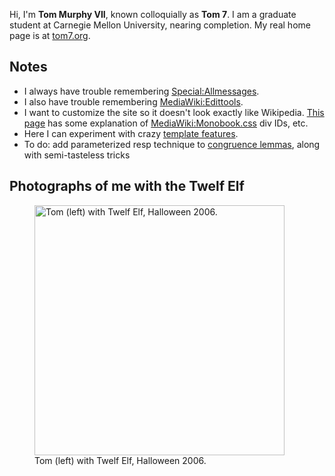Hi, I'm '''Tom Murphy VII''', known colloquially as '''Tom 7'''. I am a graduate student at Carnegie Mellon University, nearing completion. My real home page is at [http://tom7.org tom7.org].

== Notes ==
* I always have trouble remembering [[Special:Allmessages]].
* I also have trouble remembering [[MediaWiki:Edittools]].
* I want to customize the site so it doesn't look exactly like Wikipedia. [http://en.wikipedia.org/wiki/Help:User_style This page] has some explanation of [[MediaWiki:Monobook.css]] div IDs, etc.
* Here I can experiment with crazy [http://meta.wikimedia.org/wiki/ParserFunctions template features].
* To do: add parameterized resp technique to [[congruence lemmas]], along with semi-tasteless tricks

== Photographs of me with the Twelf Elf ==

[[Image:Tom_Twelfelf2.jpg|thumb|left|400px|Tom (left) with Twelf Elf, Halloween 2006.]]